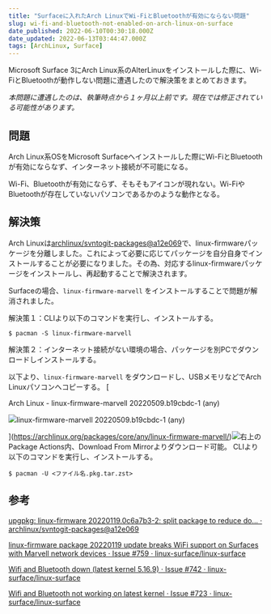 ```yaml
---
title: "Surfaceに入れたArch LinuxでWi-FiとBluetoothが有効にならない問題"
slug: wi-fi-and-bluetooth-not-enabled-on-arch-linux-on-surface
date_published: 2022-06-10T00:30:18.000Z
date_updated: 2022-06-13T03:44:47.000Z
tags: [ArchLinux, Surface]
---
```


Microsoft Surface 3にArch Linux系のAlterLinuxをインストールした際に、Wi-FiとBluetoothが動作しない問題に遭遇したので解決策をまとめておきます。

*本問題に遭遇したのは、執筆時点から１ヶ月以上前です。現在では修正されている可能性があります。*

## 問題

Arch Linux系OSをMicrosoft Surfaceへインストールした際にWi-FiとBluetoothが有効にならなず、インターネット接続が不可能になる。

Wi-Fi、Bluetoothが有効にならず、そもそもアイコンが現れない。Wi-FiやBluetoothが存在していないパソコンであるかのような動作となる。

## 解決策

Arch Linuxは[archlinux/svntogit-packages@a12e069](https://github.com/archlinux/svntogit-packages/commit/a12e069)で、linux-firmwareパッケージを分離しました。これによって必要に応じてパッケージを自分自身でインストールすることが必要になりました。その為、対応するlinux-firmwareパッケージをインストールし、再起動することで解決されます。

Surfaceの場合、`linux-firmware-marvell` をインストールすることで問題が解消されました。

解決策１：CLIより以下のコマンドを実行し、インストールする。

    $ pacman -S linux-firmware-marvell

解決策２：インターネット接続がない環境の場合、パッケージを別PCでダウンロードしインストールする。

以下より、`linux-firmware-marvell` をダウンロードし、USBメモリなどでArch Linuxパソコンへコピーする。
[

Arch Linux - linux-firmware-marvell 20220509.b19cbdc-1 (any)

![](https://archlinux.org/static/logos/apple-touch-icon-144x144.38cf584757c3.png)linux-firmware-marvell 20220509.b19cbdc-1 (any)

](https://archlinux.org/packages/core/any/linux-firmware-marvell/)![](https://i.imgur.com/tWwb2M3.png)右上のPackage Actions内、Download From Mirrorよりダウンロード可能。
CLIより以下のコマンドを実行し、インストールする。

    $ pacman -U <ファイル名.pkg.tar.zst>

## 参考

[upgpkg: linux-firmware 20220119.0c6a7b3-2: split package to reduce do… · archlinux/svntogit-packages@a12e069](https://github.com/archlinux/svntogit-packages/commit/a12e069)

[linux-firmware package 20220119 update breaks WiFi support on Surfaces with Marvell network devices · Issue #759 · linux-surface/linux-surface](https://github.com/linux-surface/linux-surface/issues/759)

[Wifi and Bluetooth down (latest kernel 5.16.9) · Issue #742 · linux-surface/linux-surface](https://github.com/linux-surface/linux-surface/issues/742)

[Wifi and Bluetooth not working on latest kernel · Issue #723 · linux-surface/linux-surface](https://github.com/linux-surface/linux-surface/issues/723)

